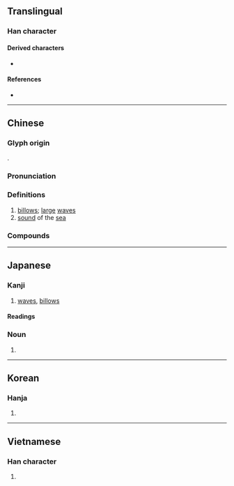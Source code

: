 {{also|涛}}
{{character info}}
==Translingual==

===Han character===
{{Han char|rn=85|rad=水|as=14|sn=17|four=34141|canj=EGNI|ids=⿰氵壽}}

====Derived characters====
* {{l|mul|𤒵}}

====References====
* {{Han ref|kx=0656.120|dkj=18508|dj=1066.160|hdz=31765.160|uh=6FE4|ud=28644|bh=C0DC|bd=49372}}

----

==Chinese==
{{zh-forms|s=涛}}

===Glyph origin===
{{Han etym}}
{{Han compound|水|alt1=氵|壽|ls=psc|c1=s|c2=p}}.

===Pronunciation===
{{zh-pron
|m=濤
|c=tou4
|h=pfs=thò
|md=dò̤
|mn=tw,xm,zz:tô/qz:tô͘
|mn-t=tiu5/tao5
|w=3dau
|mc=y
|oc=y
|cat=n
}}

===Definitions===
{{zh-hanzi}}

# [[billow]]s; [[large]] [[wave]]s
# [[sound]] of the [[sea]]

===Compounds===
{{zh-der|怒濤排壑|怒濤|弄濤|松濤|狂濤駭浪|海濤|波濤洶湧|狂濤巨浪|洪濤|浪濤|浪濤澎湃|推濤作浪|林濤|波濤|濤生雲滅|薛濤箋|雲濤|驚濤拍岸|胥濤|驚濤駭浪|駭浪驚濤}}

----

==Japanese==

===Kanji===
{{ja-kanji|grade=|rs=水14|shin=涛}}
# [[wave]]s, [[billow]]s

====Readings====
{{ja-readings
|goon=どう<だう
|kanon=とう<たう
|kun=なみ-
}}

===Noun===
{{ja-noun|なみ}}
# {{alternative form of|ja|波||[[wave]]}}

----

==Korean==

===Hanja===
{{ko-hanja|물결|도}}

# {{rfdef|ko|sort=水14}}

----

==Vietnamese==

===Han character===
{{vi-hantu|[[đào]]|rs=水14}}

# {{rfdef|vi|sort=水14}}